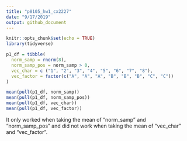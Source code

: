```yaml
---
title: "p8105_hw1_cx2227"
date: "9/17/2019"
output: github_document
---
```


```r
knitr::opts_chunk$set(echo = TRUE)
library(tidyverse)
```

```r
p1_df = tibble(
  norm_samp = rnorm(8),
  norm_samp_pos = norm_samp > 0,
  vec_char = c ("1", "2", "3", "4", "5", "6", "7", "8"),
  vec_factor = factor(c("A", "A", "A", "B", "B", "B", "C", "C"))
)

mean(pull(p1_df, norm_samp))
mean(pull(p1_df, norm_samp_pos))
mean(pull(p1_df, vec_char))
mean(pull(p1_df, vec_factor))

```
It only worked when taking the mean of "norm_samp" and "norm_samp_pos" and did not work when taking the mean of "vec_char" and "vec_factor".





